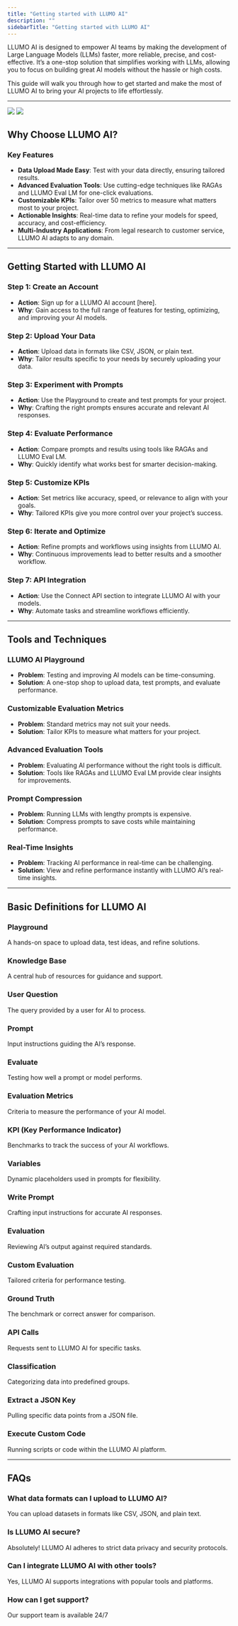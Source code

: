 ```yaml
---
title: "Getting started with LLUMO AI"
description: ""
sidebarTitle: "Getting started with LLUMO AI"
---
```



LLUMO AI is designed to empower AI teams by making the development of Large Language Models (LLMs) faster, more reliable, precise, and cost-effective. It’s a one-stop solution that simplifies working with LLMs, allowing you to focus on building great AI models without the hassle or high costs.

This guide will walk you through how to get started and make the most of LLUMO AI to bring your AI projects to life effortlessly.

---

<img
  className="block dark:hidden"
  src="https://storage.googleapis.com/llumo-blog-images-1/LLUMO-Cover-image.png"
/>
<img
  className="hidden dark:block"
  src="https://storage.googleapis.com/llumo-blog-images-1/LLUMO-Cover-image.png"
/>
## Why Choose LLUMO AI?

### Key Features
- **Data Upload Made Easy**: Test with your data directly, ensuring tailored results.
- **Advanced Evaluation Tools**: Use cutting-edge techniques like RAGAs and LLUMO Eval LM for one-click evaluations.
- **Customizable KPIs**: Tailor over 50 metrics to measure what matters most to your project.
- **Actionable Insights**: Real-time data to refine your models for speed, accuracy, and cost-efficiency.
- **Multi-Industry Applications**: From legal research to customer service, LLUMO AI adapts to any domain.

---

## Getting Started with LLUMO AI

### Step 1: Create an Account
- **Action**: Sign up for a LLUMO AI account [here].
- **Why**: Gain access to the full range of features for testing, optimizing, and improving your AI models.

### Step 2: Upload Your Data
- **Action**: Upload data in formats like CSV, JSON, or plain text.
- **Why**: Tailor results specific to your needs by securely uploading your data.

### Step 3: Experiment with Prompts
- **Action**: Use the Playground to create and test prompts for your project.
- **Why**: Crafting the right prompts ensures accurate and relevant AI responses.

### Step 4: Evaluate Performance
- **Action**: Compare prompts and results using tools like RAGAs and LLUMO Eval LM.
- **Why**: Quickly identify what works best for smarter decision-making.

### Step 5: Customize KPIs
- **Action**: Set metrics like accuracy, speed, or relevance to align with your goals.
- **Why**: Tailored KPIs give you more control over your project’s success.

### Step 6: Iterate and Optimize
- **Action**: Refine prompts and workflows using insights from LLUMO AI.
- **Why**: Continuous improvements lead to better results and a smoother workflow.

### Step 7: API Integration
- **Action**: Use the Connect API section to integrate LLUMO AI with your models.
- **Why**: Automate tasks and streamline workflows efficiently.

---

## Tools and Techniques

### LLUMO AI Playground
- **Problem**: Testing and improving AI models can be time-consuming.
- **Solution**: A one-stop shop to upload data, test prompts, and evaluate performance.

### Customizable Evaluation Metrics
- **Problem**: Standard metrics may not suit your needs.
- **Solution**: Tailor KPIs to measure what matters for your project.

### Advanced Evaluation Tools
- **Problem**: Evaluating AI performance without the right tools is difficult.
- **Solution**: Tools like RAGAs and LLUMO Eval LM provide clear insights for improvements.

### Prompt Compression
- **Problem**: Running LLMs with lengthy prompts is expensive.
- **Solution**: Compress prompts to save costs while maintaining performance.

### Real-Time Insights
- **Problem**: Tracking AI performance in real-time can be challenging.
- **Solution**: View and refine performance instantly with LLUMO AI’s real-time insights.

---

## Basic Definitions for LLUMO AI

### Playground
A hands-on space to upload data, test ideas, and refine solutions.

### Knowledge Base
A central hub of resources for guidance and support.

### User Question
The query provided by a user for AI to process.

### Prompt
Input instructions guiding the AI’s response.

### Evaluate
Testing how well a prompt or model performs.

### Evaluation Metrics
Criteria to measure the performance of your AI model.

### KPI (Key Performance Indicator)
Benchmarks to track the success of your AI workflows.

### Variables
Dynamic placeholders used in prompts for flexibility.

### Write Prompt
Crafting input instructions for accurate AI responses.

### Evaluation
Reviewing AI’s output against required standards.

### Custom Evaluation
Tailored criteria for performance testing.

### Ground Truth
The benchmark or correct answer for comparison.

### API Calls
Requests sent to LLUMO AI for specific tasks.

### Classification
Categorizing data into predefined groups.

### Extract a JSON Key
Pulling specific data points from a JSON file.

### Execute Custom Code
Running scripts or code within the LLUMO AI platform.

---

## FAQs

### What data formats can I upload to LLUMO AI?
You can upload datasets in formats like CSV, JSON, and plain text.

### Is LLUMO AI secure?
Absolutely! LLUMO AI adheres to strict data privacy and security protocols.

### Can I integrate LLUMO AI with other tools?
Yes, LLUMO AI supports integrations with popular tools and platforms.

### How can I get support?
Our support team is available 24/7
